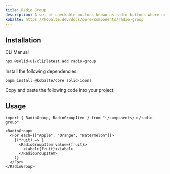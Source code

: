 ```yaml
---
title: Radio Group
description: A set of checkable buttons—known as radio buttons—where no more than one of the buttons can be checked at a time.
kobalte: https://kobalte.dev/docs/core/components/radio-group
---
```


<ComponentPreview name="radio-group-demo" />

## Installation

<Tabs defaultValue="cli">

<TabsList>
  <TabsTrigger value="cli">CLI</TabsTrigger>
  <TabsTrigger value="manual">Manual</TabsTrigger>
</TabsList>

<TabsContent value="cli">

```bash
npx @solid-ui/cli@latest add radio-group
```

</TabsContent>

<TabsContent value="manual">
<Steps>

<Step>Install the following dependencies: </Step>

```bash
pnpm install @kobalte/core solid-icons
```

<Step>Copy and paste the following code into your project: </Step>

<ComponentSource name="radio-group" />

</Steps>
</TabsContent>

</Tabs>

## Usage

```tsx
import { RadioGroup, RadioGroupItem } from "~/components/ui/radio-group"
```

```tsx
<RadioGroup>
  <For each={["Apple", "Orange", "Watermelon"]}>
    {(fruit) => (
      <RadioGroupItem value={fruit}>
        <Label>{fruit}</Label>
      </RadioGroupItem>
    )}
  </For>
</RadioGroup>
```
